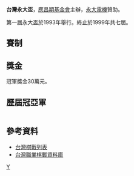 {{No footnotes|time=2021-01-15T06:56:27+00:00}}
'''台灣永大盃'''，[[應昌期基金會|應昌期基金會]]主辦，[[永大電機|永大電機]]贊助。

第一屆永大盃於1993年舉行。終止於1999年共七屆。

==賽制==

==獎金==
冠軍獎金30萬元。

== 歷屆冠亞軍 ==
{| class="wikitable"
|- style="background:#efefef;"
|- 
! 屆次 !! 年份 !! 冠軍 !! 亞軍 !!備註
|- 
| align="right" | 1 || 1993年 || [[楊志德|楊志德]] || [[陳永安|陳永安]]
|- 
| align="right" | 2 || 1994年 || [[林聖賢|林聖賢]] || [[周俊勳|周俊勳]]
|- 
| align="right" | 3 || 1995年 || [[吳肇毅|吳肇毅]] || 林聖賢 || 特邀：吳肇毅、車澤武
|- 
| align="right" | 4 || 1996年 || 周俊勳 || 陳永安 || 特邀：汪見虹、鄭弘
|-
| align="right" | 5 || 1997年 || [[王煜輝|王煜輝]] || 林聖賢 || 特邀：邵震中、王煜輝
|-
| align="right" | 6 || 1998年 || 周俊勳 || [[陳士|陳士]]
|-
| align="right" | 7 || 1999年 || [[彭景華|彭景華]] || [[周可平|周可平]]
|-
|}

==參考資料==
*[http://www.yigo.org/godata/gomenu.php#tw 台灣棋戰列表] {{Wayback|url=http://www.yigo.org/godata/gomenu.php#tw |date=20070114232947 }}
*[https://web.archive.org/web/20070310225600/http://igo.web.infoseek.co.jp/cgi-bin/title/taiwan/titlet.htm 台灣職業棋戰資料庫]

{{台灣圍棋賽}}
[[Category:台灣围棋比赛|Y]]